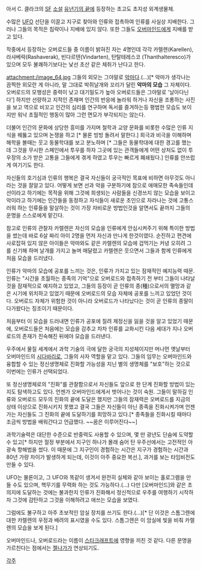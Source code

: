 아서 C. 클라크의 [[SF]] [[소설]] [[유년기의 끝]]에 등장하는 초고도 초지성 외계생물체.


수많은 [[UFO]] 선단을 이끌고 지구로 찾아와 인류와 접촉하여 인류를 사실상 지배한다. 그러나 그들의 목적은 침략이나 지배에 있지 않다. 또한 그들도 [[오버마인드]]에게 지배를 받고 있다.

작중에서 등장하는 오버로드들 중 이름이 밝혀진 자는 4명인데 각각 카렐렌(Karellen), 라샤베락(Rashaverak), 빈다르텐(Vindarten), 탄탈테레스코 (Thanthalteresco)가 있으며 모두 불쾌하기보다는 낯선 초산 같은 체취가 난다고 한다.

attachment:/image_64.jpg
그들의 외모는 그야말로 [[악마]]다.(...)[* 악마가 생각나는 끔찍한 외모란 게 아니라, 말 그대로 박쥐날개와 꼬리가 달린 '''악마의 모습''' 그 자체이다. 오버로드의 모행성은 중력이 낮고 대기밀도가 높아 오버로드들은 그야말로 '날아다닌다'] 하지만 선량하고 지적인 존재며 인간의 반응에 놀라워 하거나 자신을 조롱하는 사진을 보고 역으로 비꼬고 인간의 심리를 연구하며 독서를 즐겨하는등 평범한 모습도 보이지만 워낙 초월적인 행동이 많아 그런 면모가 부각되지는 않는다.

더불어 인간의 문화에 상당한 흥미를 가지며 철학과 교양 문화를 비롯한 수많은 인류 지식을 꿰뚫고 있으며 논쟁을 하고 [* 물론 빙빙 돌려서 말한다.] 희극과 비극을 이해하며 해학을 볼때는 웃고 동물학대를 보고 분노하며 [* 그들은 동물학대에 대한 경고를 했는데 그것을 무시한 스페인에서 투우를 하자 그곳에 있는 관객들에게 어떤 상처도 없이 투우장의 소가 받은 고통을 그들에게 겪게 하였고 투우는 빠르게 폐쇄됬다.] 인류를 안쓰럽게 여기기도 한다.

자신들의 호기심과 인류의 행복은 결국 자신들이 궁극적인 목표에 비하면 아무것도 아니라는 것을 잘알고 있다. 어떻게 보면 선과 악을 구분하기에 참으로 애매모한 족속들인데 선이라고 하기에는 목적을 위해 그것에 희생되는 사람들을 신경쓰지 않는 모습을 보이고 악이라고 하기에는 인간들을 동정하고 자식들이 새로운 초인으로 자라나는 것에 고통스러워 하는 인류들을 말살하는 것이 가장 자비로운 방법인것을 알면서도 끝까지 그들의 운명을 스스로에게 맡긴다. 

참고로 인류의 관찰자 카렐렌은 자신의 모습을 인류에게 안심시켜주기 위해 특이한 방법을 썼는데 바로 6살 짜리 아이 2명을 먼저 자신과 만나게 한것이였다. 순진하고 편견에 사로잡혀 있지 않은 아이들은 악마와도 같은 카렐렌의 모습에 겁먹기는 커녕 오히려 그를 신기해 하며 날개를 가지고 놀며 매달렸고 카렐렌은 웃으면서 그들과 함께 인류에게 처음 모습을 드러냈다.

인류가 악마의 모습에 공포를 느끼는 것은, 인류가 가지고 있는 잠재적인 예지능력 때문. 인류는 "시간을 초월하는 종족의 기억"으로 오버로드와 접촉하기 전 부터 그들이 나타날 것을 잠재적으로 예지하고 있었고, 그들의 등장이 곧 인류의 종(種)으로서의 멸망과 같은 시기에 위치하고 있었기 때문에 오버로드의 모습 자체에 공포를 느끼고 있었던 것이다. 오버로드 자체가 위험한 것이 아니라 오버로드가 나타났다는 것이 곧 인류의 종말이 다가왔다는 징조이기 때문이다.

처음부터 이 모습을 드러내면 인류가 공포에 질려 제정신을 잃을 것을 알고 있었기 때문에, 오버로드들은 처음에는 모습을 감추고 차차 인류를 교화시킨 다음 세대가 지나 오버로드의 존재가 친숙해진 뒤에야 모습을 드러낸다.

우주에서 물질 세계에서 과학 기술의 극에 달한 궁극의 지성체이지만 머나먼 옛날부터 오버마인드의 [[시다바리]]로, 그들의 사자 역할을 맡고 있다. 그들의 임무는 오버마인드와 융합할 수 있는 정신생명체로 진화할 가능성을 지닌 별의 생명체를 "보호"하는 것으로 이번에는 인류가 선택되었다. 

또 정신생명체로의 "진화"를 관찰함으로서 자신들도 앞으로 한 단계 진화할 방법이 있는지도 탐색하고도 있다. 언젠가 오버마인드에게서 벗어나는 것이 숙원. 그들이 말하길 인류와 오버로드 모두의 진화의 끝에 도달은 했지만 그들의 잠재력은 오버로드를 지금의 상태 이상으로 진화시키지 못했고 결국 그들은 자신들이 아닌 종족을 진화시켜가며 언젠가는 자신들도 그 진화의 끝에 도달하기를 희망하고 있다.[* 종족들을 진화시킬 때마다 조금씩 방법을 배워간다고 언급했다. ~~꿈은 이루어진다~~]

과학기술력은 대단한 수준으로 반중력도 사용할 수 있으며, 몇 만 광년도 단숨에 도약할 수 있고[* 하지만 절정 부분에서 지구인 하나가 몰래 숨어 탄 우주선에서는 고전적인 아광속 항해법을 썼다. 이 때문에 그 지구인이 경험하는 시간은 지구가 경험하는 시간과 80년 가량 차이가 발생하게 되는데, 이것이 아주 중요한 복선.], 과거를 보는 타임비전도 만들 수 있다.

UFO는 물론이고, 그 UFO와 똑같이 생겨서 완전히 실체와 같아 보이는 홀로그램을 만들 수도 있으며, 핵무기를 무력화 하는 것도 가능하다.(...) 다만 [오버마인드]와 같은 초의지에 도달하는 것에는 불과한지 인류가 진화해서 정신적으로 우주를 여행하기 시작하자 그것에 감탄하고 그것을 이해하려고 애쓰는 모습을 보였다.

그럼에도 불구하고 아주 초보적인 암실 장치를 쓰기도 한다.(...)[* 단 이것은 스톰그렌에 대한 카렐렌의 우정과 배려의 표시였을 수도 있다. 스톰그렌은 이 암실에 빛을 비춰 카렐렌의 모습을 보게 된다.]

오버마인드나, 오버로드라는 이름이 [[스타크래프트]]에 영향을 끼친 것 같다. 다른 문명을 가르친다는 점에서는 [[젤나가]]가 연상되기도.

[[각주]]
